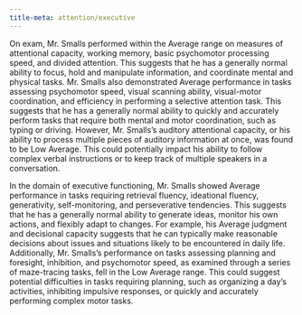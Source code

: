 ```yaml
---
title-meta: attention/executive
---
```


On exam, Mr. Smalls performed within the Average range on measures of attentional capacity, working memory, basic psychomotor processing speed, and divided attention. This suggests that he has a generally normal ability to focus, hold and manipulate information, and coordinate mental and physical tasks. Mr. Smalls also demonstrated Average performance in tasks assessing psychomotor speed, visual scanning ability, visual-motor coordination, and efficiency in performing a selective attention task. This suggests that he has a generally normal ability to quickly and accurately perform tasks that require both mental and motor coordination, such as typing or driving. However, Mr. Smalls's auditory attentional capacity, or his ability to process multiple pieces of auditory information at once, was found to be Low Average. This could potentially impact his ability to follow complex verbal instructions or to keep track of multiple speakers in a conversation.

In the domain of executive functioning, Mr. Smalls showed Average performance in tasks requiring retrieval fluency, ideational fluency, generativity, self-monitoring, and perseverative tendencies. This suggests that he has a generally normal ability to generate ideas, monitor his own actions, and flexibly adapt to changes. For example, his Average judgment and decisional capacity suggests that he can typically make reasonable decisions about issues and situations likely to be encountered in daily life. Additionally, Mr. Smalls's performance on tasks assessing planning and foresight, inhibition, and psychomotor speed, as examined through a series of maze-tracing tasks, fell in the Low Average range. This could suggest potential difficulties in tasks requiring planning, such as organizing a day's activities, inhibiting impulsive responses, or quickly and accurately performing complex motor tasks.
